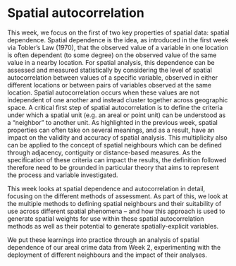 # Spatial autocorrelation

This week, we focus on the first of two key properties of spatial data: spatial dependence. Spatial dependence is the idea, as introduced in the first week via Tobler’s Law (1970), that the observed value of a variable in one location is often dependent (to some degree) on the observed value of the same value in a nearby location. For spatial analysis, this dependence can be assessed and measured statistically by considering the level of spatial autocorrelation between values of a specific variable, observed in either different locations or between pairs of variables observed at the same location. Spatial autocorrelation occurs when these values are not independent of one another and instead cluster together across geographic space. A critical first step of spatial autocorrelation is to define the criteria under which a spatial unit (e.g. an areal or point unit) can be understood as a “neighbor” to another unit. As highlighted in the previous week, spatial properties can often take on several meanings, and as a result, have an impact on the validity and accuracy of spatial analysis. This multiplicity also can be applied to the concept of spatial neighbours which can be defined through adjacency, contiguity or distance-based measures. As the specification of these criteria can impact the results, the definition followed therefore need to be grounded in particular theory that aims to represent the process and variable investigated. 

This week looks at spatial dependence and autocorrelation in detail, focusing on the different methods of assessment. As part of this, we look at the multiple methods to defining spatial neighbours and their suitability of use across different spatial phenomena – and how this approach is used to generate spatial weights for use within these spatial autocorrelation methods as well as their potential to generate spatially-explicit variables. 

We put these learnings into practice through an analysis of spatial dependence of our areal crime data from Week 2, experimenting with the deployment of different neighbours and the impact of their analyses.

